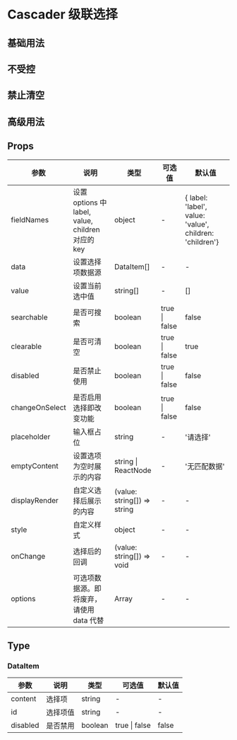 # Cascader 级联选择

## 基础用法


<DemoBasic />

## 不受控


<DemoChange />

## 禁止清空


<DemoForbidclear />

## 高级用法


<DemoAdvanced />


## Props

| 参数                               | 说明                                              | 类型                        | 可选值        | 默认值                                                                                     |
| ---------------------------------- | ------------------------------------------------- | --------------------------- | ------------- | ------------------------------------------------------------------------------------------ |
| fieldNames                         | 设置 options 中 label, value, children 对应的 key | object                      | -             | { label: 'label', value: 'value', children: 'children'}<Badge type='feature' text='new' /> |
| data                               | 设置选择项数据源                                  | DataItem[]                  | -             | -                                                                                          |
| value                              | 设置当前选中值                                    | string[]                    | -             | []                                                                                         |
| searchable                         | 是否可搜索                                        | boolean                     | true \| false | false                                                                                      |
| clearable                          | 是否可清空                                        | boolean                     | true \| false | true                                                                                       |
| disabled                           | 是否禁止使用                                      | boolean                     | true \| false | false                                                                                      |
| changeOnSelect                     | 是否启用选择即改变功能                            | boolean                     | true \| false | false                                                                                      |
| placeholder                        | 输入框占位                                        | string                      | -             | '请选择'                                                                                   |
| emptyContent                       | 设置选项为空时展示的内容                          | string \| ReactNode         | -             | '无匹配数据'                                                                               |
| displayRender                      | 自定义选择后展示的内容                            | (value: string[]) => string | -             | -                                                                                          |
| style                              | 自定义样式                                        | object                      | -             | -                                                                                          |
| onChange                           | 选择后的回调                                      | (value: string[]) => void   | -             | -                                                                                          |
| options<Badge text='deprecated' /> | 可选项数据源。即将废弃，请使用 data 代替          | Array                       | -             | -                                                                                          |

## Type

### DataItem

| 参数     | 说明     | 类型    | 可选值        | 默认值 |
| -------- | -------- | ------- | ------------- | ------ |
| content  | 选择项   | string  | -             | -      |
| id       | 选择项值 | string  | -             | -      |
| disabled | 是否禁用 | boolean | true \| false | false  |
